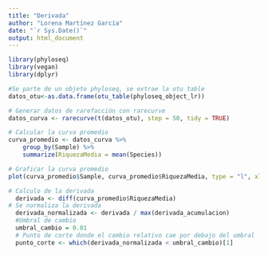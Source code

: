 ---
title: "Derivada"
author: "Lorena Martínez García"
date: "`r Sys.Date()`"
output: html_document
---


```{r setup, include=FALSE}
library(phyloseq)
library(vegan)
library(dplyr)
```


```{r}
#Se parte de un objeto phyloseq, se extrae la otu table
datos_otu<-as.data.frame(otu_table(phyloseq_object_lr))

```

```{r}
# Generar datos de rarefacción con rarecurve
datos_curva <- rarecurve(t(datos_otu), step = 50, tidy = TRUE)

# Calcular la curva promedio
curva_promedio <- datos_curva %>%
    group_by(Sample) %>%
    summarize(RiquezaMedia = mean(Species))

# Graficar la curva promedio
plot(curva_promedio$Sample, curva_promedio$RiquezaMedia, type = "l", xlab = "Tamaño de la Muestra", ylab = "Riqueza de Especies Promedio")
```

```{r}
# Calculo de la derivada
  derivada <- diff(curva_promedio$RiquezaMedia)
# Se normaliza la derivada
  derivada_normalizada <- derivada / max(derivada_acumulacion)
  #Umbral de cambio
  umbral_cambio = 0.01
  # Punto de corte donde el cambio relativo cae por debajo del umbral
  punto_corte <- which(derivada_normalizada < umbral_cambio)[1]
```

